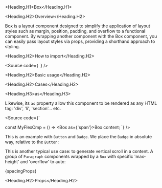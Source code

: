 


<Meta of={Stories} />

<Heading.H1>Box</Heading.H1>

<Heading.H2>Overview</Heading.H2>

Box is a layout component designed to simplify the application of layout styles such as margin, position, padding, and overflow to a functional component.
By wrapping another component with the Box component, you can easily pass layout styles via props, providing a shorthand approach to styling.

<Heading.H2>How to import</Heading.H2>

<Source
  code={`
`}
/>

<Heading.H2>Basic usage</Heading.H2>

<Canvas of={Stories.Base} />

<Heading.H2>Cases</Heading.H2>

<Heading.H3>as</Heading.H3>

Likewise, its `as` property allow this component to be rendered as any HTML tag:
'div', 'li', 'section'... etc.

<Source
  code={`

const MyFlexCmp = () => <Box as={'span'}>Box content</Box>;
`}
/>

This is an example with `Button` and `Badge`. We place the `Badge` in absolute
way, relative to the `Button`:

<Canvas of={CaseStories.PlacingFunctionalComponents} />

This is another typical use case: to generate vertical scroll in a content.
A group of `Paragraph` components wrapped by a `Box` with specific 'max-height'
and 'overflow' to auto:

<Canvas of={CaseStories.Scrolled} />

<Markdown>{spacingProps}</Markdown>

<Heading.H2>Props</Heading.H2>

<ArgTypes of={Stories} />
